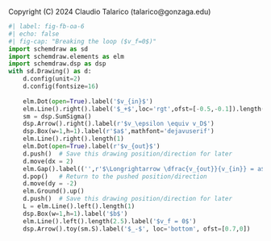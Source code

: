 ::: {.content-hidden}
Copyright (C) 2024 Claudio Talarico (talarico@gonzaga.edu)
:::

```python
#| label: fig-fb-oa-6
#| echo: false
#| fig-cap: "Breaking the loop ($v_f=0$)"
import schemdraw as sd
import schemdraw.elements as elm
import schemdraw.dsp as dsp
with sd.Drawing() as d:
    d.config(unit=2)
    d.config(fontsize=16)
    
    elm.Dot(open=True).label('$v_{in}$')
    elm.Line().right().label('$_+$',loc='rgt',ofst=[-0.5,-0.1]).length(1)
    sm = dsp.SumSigma()
    dsp.Arrow().right().label(r'$v_\epsilon \equiv v_D$')
    dsp.Box(w=1,h=1).label(r'$a$',mathfont='dejavuserif')
    elm.Line().right().length(1)
    elm.Dot(open=True).label(r'$v_{out}$')
    d.push()  # Save this drawing position/direction for later
    d.move(dx = 2)
    elm.Gap().label(('',r'$\Longrightarrow \dfrac{v_{out}}{v_{in}} = a$',''),mathfont='dejavuserif').down()
    d.pop()   # Return to the pushed position/direction
    d.move(dy = -2)
    elm.Ground().up()
    d.push()  # Save this drawing position/direction for later
    L = elm.Line().left().length(1)
    dsp.Box(w=1,h=1).label('$b$')
    elm.Line().left().length(2.5).label('$v_f = 0$')
    dsp.Arrow().toy(sm.S).label('$_-$', loc='bottom', ofst=[0.7,0])
```

